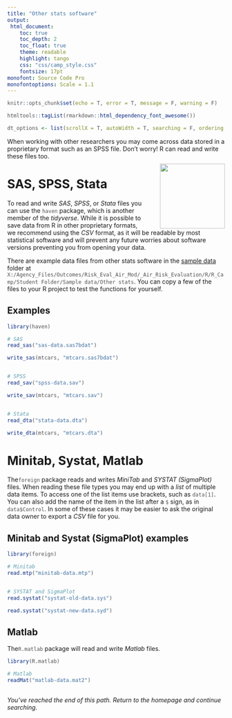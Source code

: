 ```yaml
---
title: "Other stats software"
output: 
 html_document:
    toc: true
    toc_depth: 2
    toc_float: true
    theme: readable
    highlight: tango
    css: "css/camp_style.css"
    fontsize: 17pt
monofont: Source Code Pro
monofontoptions: Scale = 1.1
---
```


<style> code {color: #535353 !important;} </style>

```r
knitr::opts_chunk$set(echo = T, error = T, message = F, warning = F)

htmltools::tagList(rmarkdown::html_dependency_font_awesome())

dt_options <- list(scrollX = T, autoWidth = T, searching = F, ordering = F, lengthChange = F, paginate = F, info = F)
```


When working with other researchers you may come across data stored in a proprietary format such as an SPSS file. Don't worry! R can read and write these files too.

![](https://github.com/tidyverse/haven/raw/master/man/figures/logo.png){width="150" style="margin-left: 32px; margin-top: -5px; float: right;"}

# SAS, SPSS, Stata

To read and write _SAS_, _SPSS_, or _Stata_ files you can use the `haven` package, which is another member of the _tidyverse_. While it is possible to save data from R in other proprietary formats, we recommend using the _CSV_ format, as it will be readable by most statistical software and will prevent any future worries about software versions preventing you from opening your data.

There are example data files from other stats software in the [sample data](file://X:/Agency_Files/Outcomes/Risk_Eval_Air_Mod/_Air_Risk_Evaluation/R/R_Camp/Student Folder/Sample data/Other stats) folder at `X:/Agency_Files/Outcomes/Risk_Eval_Air_Mod/_Air_Risk_Evaluation/R/R_Camp/Student Folder/Sample data/Other stats`. You can copy a few of the files to your R project to test the functions for yourself.


## Examples

```r
library(haven)

# SAS
read_sas("sas-data.sas7bdat")

write_sas(mtcars, "mtcars.sas7bdat")


# SPSS
read_sav("spss-data.sav")

write_sav(mtcars, "mtcars.sav")


# Stata
read_dta("stata-data.dta")

write_dta(mtcars, "mtcars.dta")
```


# Minitab, Systat, Matlab

The`foreign` package reads and writes _MiniTab_ and _SYSTAT (SigmaPlot)_ files. When reading these file types you may end up with a _list_ of multiple data items. To access one of the list items use brackets, such as `data[1]`. You can also add the name of the item in the list after a `$` sign, as in `data$Control`. In some of these cases it may be easier to ask the original data owner to export a _CSV_ file for you.


## Minitab and Systat (SigmaPlot) examples
```r
library(foreign)

# Minitab
read.mtp("minitab-data.mtp")


# SYSTAT and SigmaPlot
read.systat("systat-old-data.sys") 

read.systat("systat-new-data.syd")

```



## Matlab 

The`R.matlab` package will read and write _Matlab_ files. 

```r
library(R.matlab)

# Matlab
readMat("matlab-data.mat2") 


```


##

_You've reached the end of this path. Return to the homepage and continue searching._

